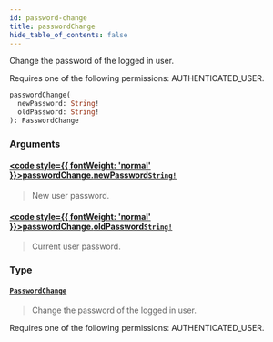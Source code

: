 ```yaml
---
id: password-change
title: passwordChange
hide_table_of_contents: false
---
```








Change the password of the logged in user. 

Requires one of the following permissions: AUTHENTICATED_USER.

```graphql
passwordChange(
  newPassword: String!
  oldPassword: String!
): PasswordChange
```


### Arguments

#### [<code style={{ fontWeight: 'normal' }}>passwordChange.<b>newPassword</b></code>](#)<Bullet />[`String!`](../../../developer/api-reference/scalars/string) <Badge class="secondary" text="non-null"/> <Badge class="secondary" text="scalar"/>
> New user password.
> 

#### [<code style={{ fontWeight: 'normal' }}>passwordChange.<b>oldPassword</b></code>](#)<Bullet />[`String!`](../../../developer/api-reference/scalars/string) <Badge class="secondary" text="non-null"/> <Badge class="secondary" text="scalar"/>
> Current user password.
> 

### Type

#### [`PasswordChange`](../../../developer/api-reference/objects/password-change) <Badge class="secondary" text="object"/>
> Change the password of the logged in user. 

Requires one of the following permissions: AUTHENTICATED_USER.
> 






